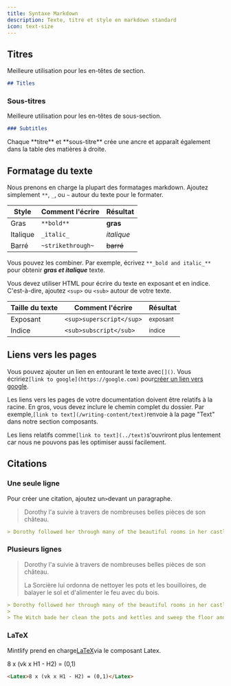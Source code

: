 ```yaml
---
title: Syntaxe Markdown
description: Texte, titre et style en markdown standard
icon: text-size
---
```


## Titres

Meilleure utilisation pour les en-têtes de section.

```md
## Titles
```

### Sous-titres

Meilleure utilisation pour les en-têtes de sous-section.

```md
### Subtitles
```

<Tip>
  Chaque **titre** et **sous-titre** crée une ancre et apparaît également dans la table des matières à droite.
</Tip>

## Formatage du texte

Nous prenons en charge la plupart des formatages markdown. Ajoutez simplement `**`, `_`, ou `~` autour du texte pour le formater.

| Style    | Comment l'écrire  | Résultat   |
| -------- | ----------------- | ---------- |
| Gras     | `**bold**`        | **gras**   |
| Italique | `_italic_`        | *italique* |
| Barré    | `~strikethrough~` | ~~barré~~  |

Vous pouvez les combiner. Par exemple, écrivez `**_bold and italic_**` pour obtenir ***gras et italique*** texte.

Vous devez utiliser HTML pour écrire du texte en exposant et en indice. C'est-à-dire, ajoutez `<sup>` ou `<sub>` autour de votre texte.

| Taille du texte | Comment l'écrire         | Résultat            |
| --------------- | ------------------------ | ------------------- |
| Exposant        | `<sup>superscript</sup>` | <sup>exposant</sup> |
| Indice          | `<sub>subscript</sub>`   | <sub>indice</sub>   |

## Liens vers les pages

Vous pouvez ajouter un lien en entourant le texte avec`[]()`. Vous écririez`[link to google](https://google.com)` pour[créer un lien vers google](https://google.com).

Les liens vers les pages de votre documentation doivent être relatifs à la racine. En gros, vous devez inclure le chemin complet du dossier. Par exemple,`[link to text](/writing-content/text)`renvoie à la page "Text" dans notre section composants.

Les liens relatifs comme`[link to text](../text)`s'ouvriront plus lentement car nous ne pouvons pas les optimiser aussi facilement.

## Citations

### Une seule ligne

Pour créer une citation, ajoutez un`>`devant un paragraphe.

> Dorothy l'a suivie à travers de nombreuses belles pièces de son château.

```md
> Dorothy followed her through many of the beautiful rooms in her castle.
```

### Plusieurs lignes

> Dorothy l'a suivie à travers de nombreuses belles pièces de son château.
>
> La Sorcière lui ordonna de nettoyer les pots et les bouilloires, de balayer le sol et d'alimenter le feu avec du bois.

```md
> Dorothy followed her through many of the beautiful rooms in her castle.
>
> The Witch bade her clean the pots and kettles and sweep the floor and keep the fire fed with wood.
```

### LaTeX

Mintlify prend en charge[LaTeX](https://www.latex-project.org)via le composant Latex.

<Latex>8 x (vk x H1 - H2) = (0,1)</Latex>

```md
<Latex>8 x (vk x H1 - H2) = (0,1)</Latex>
```
